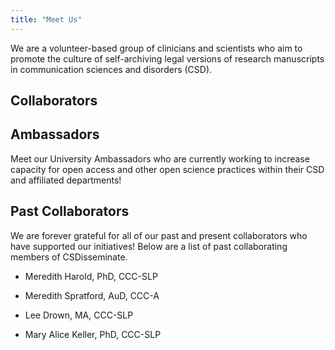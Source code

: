 ```yaml
---
title: "Meet Us"
---
```


We are a volunteer-based group of clinicians and scientists who aim to promote the culture of self-archiving legal versions of research manuscripts in communication sciences and disorders (CSD).

## Collaborators

::: {#collaborators}
:::

## Ambassadors

Meet our University Ambassadors who are currently working to increase capacity for open access and other open science practices within their CSD and affiliated departments!

::: {#ambassadors}
:::

## Past Collaborators

We are forever grateful for all of our past and present collaborators who have supported our initiatives! Below are a list of past collaborating members of CSDisseminate.

-   Meredith Harold, PhD, CCC-SLP

-   Meredith Spratford, AuD, CCC-A

-   Lee Drown, MA, CCC-SLP

-   Mary Alice Keller, PhD, CCC-SLP
